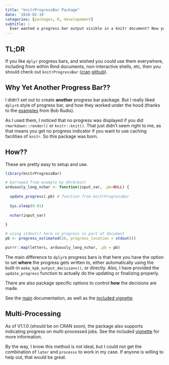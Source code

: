 ```yaml
---
title: "knitrProgressBar Package"
date: '2018-02-19'
categories: [packages, R, developement]
subtitle: |
  Ever wanted a progress bar output visible in a knitr document? Now you can!
---
```


## TL;DR

If you like `dplyr` progress bars, and wished you could use them everywhere, including from within Rmd documents, non-interactive shells, etc, then you should check out `knitrProgressBar` ([cran](https://cran.r-project.org/package=knitrProgressBar) [github](https://github.com/rmflight/knitrProgressBar)).

## Why Yet Another Progress Bar??

I didn't set out to create **another** progress bar package. But I really liked `dplyr`s style of progress bar, and how they worked under the hood (thanks to the [examples](https://rud.is/b/2017/03/27/all-in-on-r%E2%81%B4-progress-bars-on-first-post/) from Bob Rudis).

As I used them, I noticed that no progress was displayed if you did `rmarkdown::render()` or `knitr::knit()`. That just didn't seem right to me, as that means you get no progress indicator if you want to use caching facilities of `knitr`. So this package was born.

## How??

These are pretty easy to setup and use.

```r
library(knitrProgressBar)

# borrowed from example by @hrbrmstr
arduously_long_nchar <- function(input_var, .pb=NULL) {
  
  update_progress(.pb) # function from knitrProgressBar
  
  Sys.sleep(0.01)
  
  nchar(input_var)
  
}

# using stdout() here so progress is part of document
pb <- progress_estimated(26, progress_location = stdout())

purrr::map(letters, arduously_long_nchar, .pb = pb)
```

The main difference to `dplyr`s progress bars is that here you have the option to set **where** the progress gets written to, either automatically using the built-in `make_kpb_output_decisions()`, or directly. Also, I have provided the `update_progress` function to actually do the updating or finalizing properly.

There are also package specific options to control **how** the decisions are made.

See the [main](https://rmflight.github.io/knitrProgressBar/) documentation, as well as the [included vignette](https://rmflight.github.io/knitrProgressBar/articles/example_progress_bars.html).

## Multi-Processing

As of V1.1.0 (should be on CRAN soon), the package also supports indicating progress on multi-processed jobs. See the included [vignette](https://rmflight.github.io/knitrProgressBar/articles/multiprocessing.html) for more information.

By the way, I know this method is not ideal, but I could not get the combination of `later` and `processx` to work in my case. If anyone is willing to help out, that would be great.
